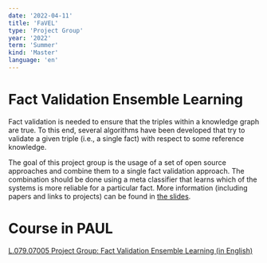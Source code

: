 ```yaml
---
date: '2022-04-11'
title: 'FaVEL'
type: 'Project Group'
year: '2022'
term: 'Summer'
kind: 'Master'
language: 'en'
---
```


# Fact Validation Ensemble Learning

Fact validation is needed to ensure that the triples within a knowledge graph are true. To this end, several algorithms have been developed that try to validate a given triple (i.e., a single fact) with respect to some reference knowledge.

The goal of this project group is the usage of a set of open source approaches and combine them to a single fact validation approach. The combination should be done using a meta classifier that learns which of the systems is more reliable for a particular fact. More information (including papers and links to projects) can be found in <a href="https://hobbitdata.informatik.uni-leipzig.de/teaching/projectgroups/SoSe2022/FactValidation.pdf">the slides</a>.

# Course in PAUL

[L.079.07005 Project Group: Fact Validation Ensemble Learning (in English)](https://paul.uni-paderborn.de/scripts/mgrqispi.dll?APPNAME=CampusNet&PRGNAME=COURSEDETAILS&ARGUMENTS=-N000000000000001,-N000443,-N0,-N381832761571982,-N381832761500983)
